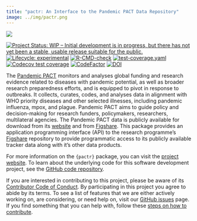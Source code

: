 ```yaml
---
title: "pactr: An Interface to the Pandemic PACT Data Repository"
image: ../img/pactr.png
---
```


::: column-margin
[![](../img/pactr.png)](https://oxford-ihtm.io/pactr/)
:::

[![Project Status: WIP – Initial development is in progress, but there has not yet been a stable, usable release suitable for the public.](https://www.repostatus.org/badges/latest/wip.svg)](https://www.repostatus.org/#wip) 
[![Lifecycle: experimental](https://img.shields.io/badge/lifecycle-experimental-orange.svg)](https://lifecycle.r-lib.org/articles/stages.html#experimental) 
[![R-CMD-check](https://github.com/OxfordIHTM/pactr/actions/workflows/R-CMD-check.yaml/badge.svg)](https://github.com/OxfordIHTM/pactr/actions/workflows/R-CMD-check.yaml) [![test-coverage.yaml](https://github.com/OxfordIHTM/pactr/actions/workflows/test-coverage.yaml/badge.svg)](https://github.com/OxfordIHTM/pactr/actions/workflows/test-coverage.yaml) 
[![Codecov test coverage](https://codecov.io/gh/OxfordIHTM/pactr/branch/main/graph/badge.svg)](https://app.codecov.io/gh/OxfordIHTM/pactr?branch=main) 
[![CodeFactor](https://www.codefactor.io/repository/github/OxfordIHTM/pactr/badge)](https://www.codefactor.io/repository/github/OxfordIHTM/pactr) 
[![DOI](https://zenodo.org/badge/847474685.svg)](https://zenodo.org/badge/latestdoi/847474685)

The [Pandemic PACT](https://www.pandemicpact.org/) monitors and analyses global funding and research evidence related to diseases with pandemic potential, as well as broader research preparedness efforts, and is equipped to pivot in response to outbreaks. It collects, curates, codes, and analyses data in alignment with WHO priority diseases and other selected illnesses, including pandemic influenza, mpox, and plague. Pandemic PACT aims to guide policy and decision-making for research funders, policymakers, researchers, multilateral agencies. The Pandemic PACT data is publicly available for download from its [website](https://www.pandemicpact.org/) and from [Figshare](https://portal.sds.ox.ac.uk/pandemicpact). This package provides an application programming interface (API) to the research programme's [Figshare](https://portal.sds.ox.ac.uk/pandemicpact) repository to provide programmatic access to its publicly available tracker data along with it's other data products.

For more information on the `{pactr}` package, you can visit the [project website](https://oxford-ihtm.io/pactr/). To learn about the underlying code for this software development project, see the [GitHub code repository](https://github.com/OxfordIHTM/pactr).

If you are interested in contributing to this project, please be aware of its [Contributor Code of Conduct](https://oxford-ihtm.io/pactr/CODE_OF_CONDUCT.html). By participating in this project you agree to abide by its terms. To see a list of features that we are either actively working on, are considering, or need help on, visit our [GitHub issues](https://github.com/OxfordIHTM/pactr/issues) page. If you find something that you can help with, follow these [steps on how to contribute](https://oxford-ihtm.io/pactr/CONTRIBUTING.html).
